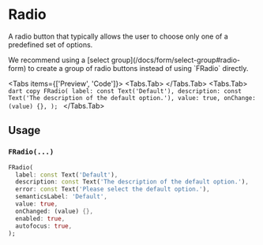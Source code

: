
# Radio
A radio button that typically allows the user to choose only one of a predefined set of options.

<LinkBadgeGroup>
    <LinkBadge label="API Reference" href="https://pub.dev/documentation/forui/latest/forui.widgets.radio/"/>
</LinkBadgeGroup>

<div className="pb-5">
    <Callout type="info">
        We recommend using a [select group](/docs/form/select-group#radio-form) to create a group of radio buttons instead of using `FRadio` directly.
    </Callout>
</div>

<Tabs items={['Preview', 'Code']}>
  <Tabs.Tab>
    <Widget name='radio' variant='default' query={{}}/>
  </Tabs.Tab>
  <Tabs.Tab>
    ```dart copy
    FRadio(
      label: const Text('Default'),
      description: const Text('The description of the default option.'),
      value: true,
      onChange: (value) {},
    );
    ```
  </Tabs.Tab>
</Tabs>

## Usage

### `FRadio(...)`

```dart copy
FRadio(
  label: const Text('Default'),
  description: const Text('The description of the default option.'),
  error: const Text('Please select the default option.'),
  semanticsLabel: 'Default',
  value: true,
  onChanged: (value) {},
  enabled: true,
  autofocus: true,
);
```
